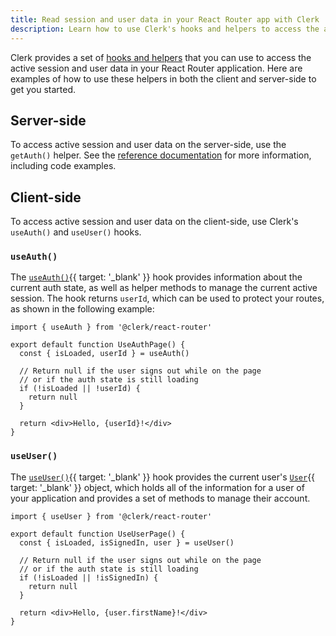 ```yaml
---
title: Read session and user data in your React Router app with Clerk
description: Learn how to use Clerk's hooks and helpers to access the active session and user data in your React Router application.
---
```


Clerk provides a set of [hooks and helpers](/docs/references/react-router/overview#client-side-helpers) that you can use to access the active session and user data in your React Router application. Here are examples of how to use these helpers in both the client and server-side to get you started.

## Server-side

To access active session and user data on the server-side, use the `getAuth()` helper. See the [reference documentation](/docs/sdk/react-router/get-auth) for more information, including code examples.

## Client-side

To access active session and user data on the client-side, use Clerk's `useAuth()` and `useUser()` hooks.

### `useAuth()`

The [`useAuth()`](/docs/sdk/react/use-auth){{ target: '_blank' }} hook provides information about the current auth state, as well as helper methods to manage the current active session. The hook returns `userId`, which can be used to protect your routes, as shown in the following example:

```tsx {{ filename: 'app/routes/use-auth.tsx' }}
import { useAuth } from '@clerk/react-router'

export default function UseAuthPage() {
  const { isLoaded, userId } = useAuth()

  // Return null if the user signs out while on the page
  // or if the auth state is still loading
  if (!isLoaded || !userId) {
    return null
  }

  return <div>Hello, {userId}!</div>
}
```

### `useUser()`

The [`useUser()`](/docs/sdk/react/use-user){{ target: '_blank' }} hook provides the current user's [`User`](/docs/references/javascript/user/user){{ target: '_blank' }} object, which holds all of the information for a user of your application and provides a set of methods to manage their account.

```tsx {{ filename: 'app/routes/use-user.tsx' }}
import { useUser } from '@clerk/react-router'

export default function UseUserPage() {
  const { isLoaded, isSignedIn, user } = useUser()

  // Return null if the user signs out while on the page
  // or if the auth state is still loading
  if (!isLoaded || !isSignedIn) {
    return null
  }

  return <div>Hello, {user.firstName}!</div>
}
```
